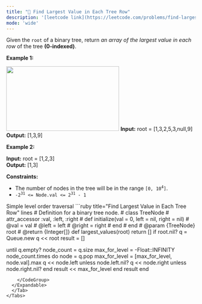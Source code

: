 ```yaml
---
title: "🧀 Find Largest Value in Each Tree Row"
description: '[leetcode link](https://leetcode.com/problems/find-largest-value-in-each-tree-row/description/)'
mode: 'wide'
---
```

<Tabs>
  <Tab title="Question" icon="circle-question" iconType="regular">
    <Card>
      <p>Given the <code>root</code> of a binary tree, return <em>an array of the largest value in each row</em> of the tree <strong>(0-indexed)</strong>.</p>   <p><strong class="example">Example 1:</strong></p> <img alt="" src="https://assets.leetcode.com/uploads/2020/08/21/largest_e1.jpg" style="width: 300px; height: 172px;" />  <strong>Input:</strong> root = [1,3,2,5,3,null,9] <br/> <strong>Output:</strong> [1,3,9]   <p><strong class="example">Example 2:</strong></p>   <strong>Input:</strong> root = [1,2,3] <br/> <strong>Output:</strong> [1,3]    <p><strong>Constraints:</strong></p>  <ul>  <li>The number of nodes in the tree will be in the range <code>[0, 10<sup>4</sup>]</code>.</li>  <li><code>-2<sup>31</sup> &lt;= Node.val &lt;= 2<sup>31</sup> - 1</code></li> </ul> 
    </Card>
  </Tab>
  <Tab title="Solution" icon="lightbulb" iconType="regular" >
    <Card>
      Simple level order traversal
</Card>
  <Expandable title="code">
    <CodeGroup dropdown>
```ruby title="Find Largest Value in Each Tree Row" lines
# Definition for a binary tree node.
# class TreeNode
#     attr_accessor :val, :left, :right
#     def initialize(val = 0, left = nil, right = nil)
#         @val = val
#         @left = left
#         @right = right
#     end
# end
# @param {TreeNode} root
# @return {Integer[]}
def largest_values(root)
  return [] if root.nil?
  q = Queue.new
  q << root
  result = []

  until q.empty?
    node_count = q.size
    max_for_level = -Float::INFINITY
    node_count.times do
      node = q.pop
      max_for_level = [max_for_level, node.val].max
      q << node.left unless node.left.nil?
      q << node.right unless node.right.nil?
    end
    result << max_for_level
  end
  result
end
```
    </CodeGroup>
  </Expandable>
  </Tab>
</Tabs>
